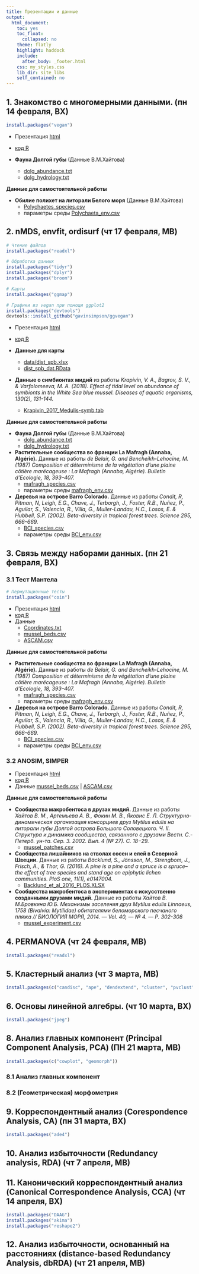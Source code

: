 ```yaml
---
title: Презентации и данные
output:
  html_document:
    toc: yes
    toc_float:
      collapsed: no
    theme: flatly
    highlight: haddock
    include:
      after_body: _footer.html
    css: my_styles.css
    lib_dir: site_libs
    self_contained: no
---
```


## 1. Знакомство с многомерными данными. (пн 14 февраля, ВХ)

```r
install.packages("vegan")
```

- Презентация [html](01_multivariate_data_and_dissimilarities.html)

- [код R](01_multivariate_data_and_dissimilarities_code.R)

- __Фауна Долгой губы__ (Данные В.М.Хайтова)
    + [dolg_abundance.txt](data/dolg_abundance.txt)
    + [dolg_hydrology.txt](data/dolg_hydrology.txt)

**Данные для самостоятельной работы**

- __Обилие полихет на литорали Белого моря__ (Данные В.М.Хайтова)
    + [Polychaetes_species.csv](data/Polychaetes_species.csv)
    + параметры среды [Polychaeta_env.csv](data/Polychaeta_env.csv)

## 2. nMDS, envfit, ordisurf (чт 17 февраля, МВ)

```r
# Чтение файлов
install.packages("readxl")

# Обработка данных
install.packages("tidyr")
install.packages("dplyr")
install.packages("broom")

# Карты
install.packages("ggmap")

# Графики из vegan при помощи ggplot2
install.packages("devtools")
devtools::install_github("gavinsimpson/ggvegan")
```

- Презентация [html](02_nMDS.html)

- [код R](02_nMDS_code.R)

- __Данные для карты__
    + [data/dist_spb.xlsx](data/dist_spb.xlsx)
    + [dist_spb_dat.RData](data/dist_spb_dat.RData)

- __Данные о симбионтах мидий__ из работы *Krapivin, V. A., Bagrov, S. V., & Varfolomeeva, M. A. (2018). Effect of tidal level on abundance of symbionts in the White Sea blue mussel. Diseases of aquatic organisms, 130(2), 131-144.*
    + [Krapivin_2017_Medulis-symb.tab](data/Krapivin_2017_Medulis-symb.tab)


**Данные для самостоятельной работы**

- __Фауна Долгой губы__ (Данные В.М.Хайтова)
    + [dolg_abundance.txt](data/dolg_abundance.txt)
    + [dolg_hydrology.txt](data/dolg_hydrology.txt)

- __Растительные сообщества во франции La Mafragh (Annaba, Algérie).__ Данные из работы  *de Belair, G. and Bencheikh-Lehocine, M. (1987) Composition et déterminisme de la végétation d'une plaine côtière marécageuse : La Mafragh (Annaba, Algérie). Bulletin d'Ecologie, 18, 393–407.*
    + [mafragh_species.csv](data/mafragh_species.csv)
    + параметры среды [mafragh_env.csv](data/mafragh_env.csv)

- __Деревья на острове Barro Colorado.__ Данные из работы *Condit, R, Pitman, N, Leigh, E.G., Chave, J., Terborgh, J., Foster, R.B., Nuñez, P., Aguilar, S., Valencia, R., Villa, G., Muller-Landau, H.C., Losos, E. & Hubbell, S.P. (2002). Beta-diversity in tropical forest trees. Science 295, 666–669.*
    + [BCI_species.csv](data/BCI_species.csv)
    + параметры среды [BCI_env.csv](data/BCI_env.csv)

## 3. Связь между наборами данных. (пн 21 февраля, ВХ)

### 3.1 Тест Мантела

```r
# Пермутационные тесты
install.packages("coin")
```

- Презентация [html](03.1_Mantel_correlation-based_methods.html)
- [код R](03.1_Mantel_correlation-based_methods.R)
- Данные
    + [Coordinates.txt](data/Coordinates.txt)
    + [mussel_beds.csv](data/mussel_beds.csv)
    + [ASCAM.csv](data/ASCAM.csv)

**Данные для самостоятельной работы**

- __Растительные сообщества во франции La Mafragh (Annaba, Algérie).__ Данные из работы  *de Belair, G. and Bencheikh-Lehocine, M. (1987) Composition et déterminisme de la végétation d'une plaine côtière marécageuse : La Mafragh (Annaba, Algérie). Bulletin d'Ecologie, 18, 393–407.*
    + [mafragh_species.csv](data/mafragh_species.csv)
    + параметры среды [mafragh_env.csv](data/mafragh_env.csv)

- __Деревья на острове Barro Colorado.__ Данные из работы *Condit, R, Pitman, N, Leigh, E.G., Chave, J., Terborgh, J., Foster, R.B., Nuñez, P., Aguilar, S., Valencia, R., Villa, G., Muller-Landau, H.C., Losos, E. & Hubbell, S.P. (2002). Beta-diversity in tropical forest trees. Science 295, 666–669.*
    + [BCI_species.csv](data/BCI_species.csv)
    + параметры среды [BCI_env.csv](data/BCI_env.csv)

### 3.2 ANOSIM, SIMPER

- Презентация [html](03.2_ANOSIM_SIMPER.html)
- [код R](03.2_ANOSIM_SIMPER.R)
- Данные [mussel_beds.csv](data/mussel_beds.csv) | [ASCAM.csv](data/ASCAM.csv)

**Данные для самостоятельной работы**

- __Сообщества макробентоса в друзах мидий.__ Данные из работы *Хайтов В. М., Артемьева А. В., Фокин М. В., Яковис Е. Л. Структурно-динамическая организация консорциев друз Mytilus edulis на литорали губы Долгой острова Большого Соловецкого. Ч. II. Структура и динамика сообщества, связанного с друзами  Вестн. С.-Петерб. ун-та. Сер. 3. 2002. Вып. 4 (№ 27). С. 18−29.*
    + [mussel_patches.csv](data/mussel_patches.csv)


- __Сообщества лишайников на стволах сосен и елей в Северной Швеции.__ Данные из работы *Bäcklund, S., Jönsson, M., Strengbom, J., Frisch, A., & Thor, G. (2016). A pine is a pine and a spruce is a spruce–the effect of tree species and stand age on epiphytic lichen communities. PloS one, 11(1), e0147004.*
    + [Backlund_et_al_2016_PLOS.XLSX](data/Backlund_et_al_2016_PLOS.XLSX)


- __Сообщества макробентоса в экспериментах с искусственно созданными друзами мидий.__ Данные из работы *Хайтов В. М.Бровкина Ю.Б. Механизмы заселения друз Mytilus edulis Linnaeus, 1758 (Bivalvia: Mytilidae) обитателями беломорского песчаного пляжа // БИОЛОГИЯ МОРЯ, 2014. — Vol. 40, — № 4. — P. 302-308*
    + [mussel_experiment.csv](data/mussel_experiment.csv)


## 4. PERMANOVA (чт 24 февраля, МВ)

```r
install.packages("readxl")
```

<!-- - Презентация [html](04_perMANOVA.html) -->

<!-- - [код R](04_perMANOVA.R) -->
<!-- - Данные -->
<!--     + [pesch.csv](data/pesch.csv) -->
<!--     + [simulated_data.csv](data/simulated_data.csv) -->

<!-- **Данные для самостоятельной работы** -->

<!-- - [Пояснения к датасетам и задание](04_perMANOVA_task.html) -->

<!-- - __Влияние выпаса скота на зообентос рек о.Тасмания.__ Данные из работы *Magierowski, RH, Davies, PE, Read, SM (2015). Biological and physical data collected from river sites selected across a gradient of catchment area under grazing in northern Tasmania., Version 1. http://doi.org/10.4227/05/54BEEE248D22B. ÆKOS Data Portal, rights owned by University of Tasmania. Accessed 02 Mar 2017.* -->
<!--     + [Grazing_Magierowski_et_al_2015.xls](data/Grazing_Magierowski_et_al_2015.xls) -->

<!-- - __Гематология сонных ящериц _Tiliqua rugosa_.__ Данные из работы *Smyth, A. K., Smee, E., Godfrey, S. S., Crowther, M., Phalen, D. (2014). Haematology of the Sleepy Lizard (Tiliqua rugosa) in Australia's cereal croplands, 2010, Version 1.0. http://doi.org/10.4227/05/537C5C5553F9E. ÆKOS Data Portal, rights owned by University of Adelaide, University of Sydney, Commonwealth Scientific and Industrial Research Organisation. Accessed 03 Mar 2017.* -->
<!--     + [Sleepy lizard.xlsx](data/Sleepy lizard.xlsx) -->

## 5. Кластерный анализ (чт 3 марта, МВ)

```r
install.packages(c("candisc", "ape", "dendextend", "cluster", "pvclust"))
```

<!-- - Презентация [html](05_cluster_analysis.html) -->

<!-- - [код R](05_cluster_analysis.R) -->

<!-- **Данные для самостоятельной работы** -->

<!-- С прошлого занятия. -->

## 6. Основы линейной алгебры.  (чт 10 марта, ВХ)

```r
install.packages("jpeg")
```


<!-- - Презентация [html](06_intro_to_linear_algebra_part1.html) -->
<!-- - [код R](06_intro_to_linear_algebra_part1.R) -->

<!-- ## 7. SVD. (пн 14 марта, ВХ) -->

<!-- - Презентация [html](07_intro_to_linear_algebra_part2.html) -->
<!-- - [код R](07_intro_to_linear_algebra_part2.R) -->


<!-- - Данные -->
<!--     + [Матрица 1](data/face.rda) -->
<!--     + [Матрица 2](data/a_matrix.csv) -->


<!-- [**Данные для самостоятельной работы**](07_linear_algebra_task.html) -->


## 8. Анализ главных компонент (Principal Component Analysis, PCA) (ПН 21 марта, МВ)

```r
install.packages(c("cowplot", "geomorph"))
```

### 8.1 Анализ главных компонент

<!-- - Презентация [html](08.1_PCA.html) -->

<!-- - Код: [08.1_PCA.R](08.1_PCA.R) -->
<!-- - Данные: [protein.csv](data/protein.csv) -->
<!-- - Задание: [08.1_PCA_breast_cancer_task.R](08.1_PCA_breast_cancer_task.R) -->

### 8.2 (Геометрическая) морфометрия

<!-- - Презентация [html](08.2_PCA_geometric_morphometrics.html) -->

<!-- - Код: [08.2_PCA_geometric_morphometrics.R](08.2_PCA_geometric_morphometrics.R) -->
<!-- - Данные: [turtles.txt](data/turtles.txt) -->
<!-- - Задание: [08.2_PCA_geometric_morphometrics_task.R](08.2_PCA_geometric_morphometrics_task.R) -->

## 9. Корреспондентный анализ (Corespondence Analysis, CA) (пн 31 марта, ВХ)


```r
install.packages("ade4")
```

<!-- - Презентация [html](09_CA_and_CA_calculation.html) -->
<!-- - [код R](09_CA_calculation.R) -->
<!-- - Данные [macnally.xlsx](data/macnally.xlsx) -->

<!-- **Данные для самостоятельной работы** -->

<!-- - Растительные сообщества во франции La Mafragh (Annaba, Algérie). Данные из работы  *de Belair, G. and Bencheikh-Lehocine, M. (1987) Composition et déterminisme de la végétation d'une plaine côtière marécageuse : La Mafragh (Annaba, Algérie). Bulletin d'Ecologie, 18, 393–407.* -->
<!--     + [mafragh_species.csv](data/mafragh_species.csv) -->

<!-- - __Крысы.__ -->
<!--     + [bolger1.csv](data/bolger1.csv) -->

<!-- - __Бабочки.__ -->
<!--     + butterfly{ade4} -->


## 10. Анализ избыточности (Redundancy analysis, RDA) (чт 7 апреля, МВ)

<!-- - Презентация [html](10_RDA.html) -->

<!-- - [код R](10_RDA.R) -->
<!-- - Данные butterfly{ade4} -->
<!--     - [butterfly_envir.csv](data/butterfly_envir.csv) -->
<!--     - [butterfly_genet.csv](data/butterfly_genet.csv) -->
<!--     - [butterfly_xy.csv](data/butterfly_xy.csv) -->

<!-- **Данные для самостоятельной работы** -->

<!-- - __Влияние выпаса скота на зообентос рек о.Тасмания.__ Данные из работы *Magierowski, RH, Davies, PE, Read, SM (2015). Biological and physical data collected from river sites selected across a gradient of catchment area under grazing in northern Tasmania., Version 1. http://doi.org/10.4227/05/54BEEE248D22B. ÆKOS Data Portal, rights owned by University of Tasmania. Accessed 02 Mar 2017.* -->
<!--     + [Grazing_Magierowski_et_al_2015.xls](data/Grazing_Magierowski_et_al_2015.xls) -->

<!-- - __Морфометрия поссумов в Австралии.__ Данные из работы *Lindenmayer, D. B., Viggers, K. L., Cunningham, R. B., and Donnelly, C. F. 1995. Morphological variation among columns of the mountain brushtail possum, Trichosurus caninus Ogilby (Phalangeridae: Marsupiala). Australian Journal of Zoology 43: 449-458.* -->

<!-- ```{r eval=FALSE} -->
<!-- install.packages("DAAG") -->
<!-- ``` -->

<!--     + possum{DAAG} -->
<!--     + possumsites{DAAG} -->

## 11. Канонический корреспондентный анализ (Canonical Correspondence Analysis, CCA) (чт 14 апреля, ВХ)


```r
install.packages("DAAG")
install.packages("akima")
install.packages("reshape2")
```


<!-- - Презентация [html](11_CCA.html) -->
<!-- - [код R](11_CCA.R) -->


<!-- **Данные для самостоятельной работы** -->

<!-- - __Влияние выпаса скота на зообентос рек о.Тасмания.__ Данные из работы *Magierowski, RH, Davies, PE, Read, SM (2015). Biological and physical data collected from river sites selected across a gradient of catchment area under grazing in northern Tasmania., Version 1. http://doi.org/10.4227/05/54BEEE248D22B. ÆKOS Data Portal, rights owned by University of Tasmania. Accessed 02 Mar 2017.* -->
<!--     + [Grazing_Magierowski_et_al_2015.xls](data/Grazing_Magierowski_et_al_2015.xls) -->

<!-- - __Фауна Долгой губы__ (Данные В.М.Хайтова) -->
<!--     + [dolg_abundance.txt](data/dolg_abundance.txt) -->
<!--     + [dolg_hydrology.txt](data/dolg_hydrology.txt) -->

<!-- - __Обилие полихет на литорали Белого моря__ (Данные В.М.Хайтова) -->
<!--     + [Polychaetes_species.csv](data/Polychaetes_species.csv) -->
<!--     + параметры среды [Polychaeta_env.csv](data/Polychaeta_env.csv) -->

<!-- - Растительные сообщества во франции La Mafragh (Annaba, Algérie). Данные из работы  *de Belair, G. and Bencheikh-Lehocine, M. (1987) Composition et déterminisme de la végétation d'une plaine côtière marécageuse : La Mafragh (Annaba, Algérie). Bulletin d'Ecologie, 18, 393–407.* -->
<!--     + [mafragh_species.csv](data/mafragh_species.csv) -->
<!--     + параметры среды [mafragh_env.csv](data/mafragh_env.csv) -->

<!-- - Деревья на острове Barro Colorado. Данные из работы *Condit, R, Pitman, N, Leigh, E.G., Chave, J., Terborgh, J., Foster, R.B., Nuñez, P., Aguilar, S., Valencia, R., Villa, G., Muller-Landau, H.C., Losos, E. & Hubbell, S.P. (2002). Beta-diversity in tropical forest trees. Science 295, 666–669.* -->
<!--     + [BCI_species.csv](data/BCI_species.csv) -->
<!--     + параметры среды [BCI_env.csv](data/BCI_env.csv) -->

## 12. Анализ избыточности, основанный на расстояниях (distance-based Redundancy Analysis, dbRDA) (чт 21 апреля, МВ)

